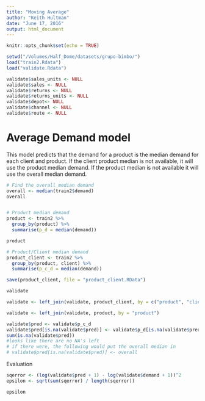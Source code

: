 ```yaml
---
title: "Moving Average"
author: "Keith Hultman"
date: "June 17, 2016"
output: html_document
---
```


```r
knitr::opts_chunk$set(echo = TRUE)
```

```r
setwd("/Volumes/Half_Dome/datasets/grupo-bimbo/")
load("train2.Rdata")
load("validate.Rdata")

validate$sales_units <- NULL
validate$sales <- NULL
validate$returns <- NULL
validate$returns_units <- NULL
validate$depot<- NULL
validate$channel <- NULL
validate$route <- NULL
```

# Average Demand model
This model predicts that the demand for a product is the median demand for each client and product. If the client product median is not available, it will use the product median demand. If the product median is not available it will use the overall median demand. 

```r
# Find the overall median demand
overall <- median(train2$demand)
overall


# Product median demand
product <- train2 %>%
  group_by(product) %>%
  summarise(p_d = median(demand))

product

# Product/Client median demand
product_client <- train2 %>%
  group_by(product, client) %>%
  summarise(p_c_d = median(demand))

save(product_client, file = "product_client.RData")

validate

validate <- left_join(validate, product_client, by = c("product", "client"))

validate <- left_join(validate, product, by = "product")

validate$pred <- validate$p_c_d
validate$pred[is.na(validate$pred)] <- validate$p_d[is.na(validate$pred)]
sum(is.na(validate$pred))
#looks like there are no NA's left
# if there were, the following would put the overall median in
# validate$pred[is.na(validate$pred)] <- overall


```


Evaluation

```r

sqerror <- (log(validate$pred + 1) - log(validate$demand + 1))^2
epsilon <- sqrt(sum(sqerror) / length(sqerror))

epsilon
  

```

